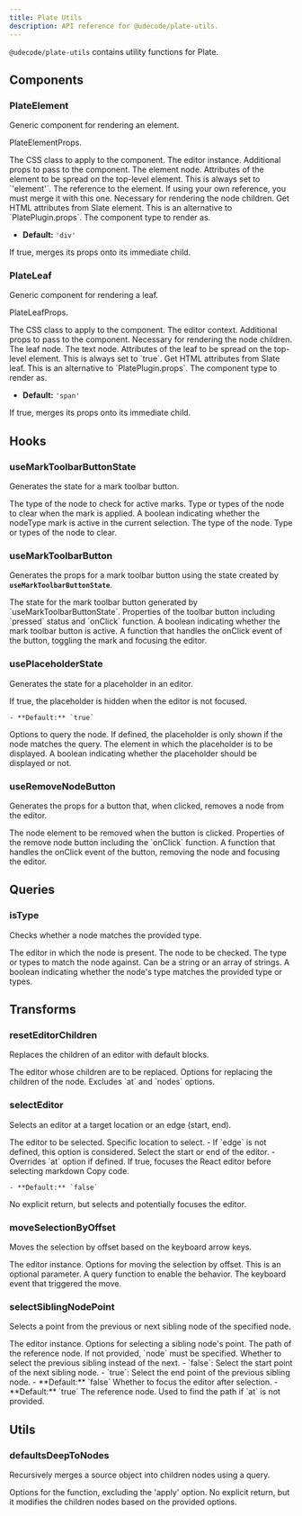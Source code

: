 ```yaml
---
title: Plate Utils
description: API reference for @udecode/plate-utils.
---
```


`@udecode/plate-utils` contains utility functions for Plate.

## Components

### PlateElement

Generic component for rendering an element.

<APIAttributes>

PlateElementProps.

<APIItem name="className" type="string" optional>
The CSS class to apply to the component.
</APIItem>
<APIItem name="editor" type="E">
The editor instance.
</APIItem>
<APIItem name="nodeProps" type="AnyObject" optional>
Additional props to pass to the component.
</APIItem>
<APIItem name="element" type="TElement">
The element node.
</APIItem>
<APIItem name="attributes" type="object">
Attributes of the element to be spread on the top-level element.
<APISubList>
<APISubListItem parent="attributes" name="data-slate-node" type="'element'">
This is always set to `'element'`.
</APISubListItem>
<APISubListItem
  parent="attributes"
  name="data-slate-inline"
  type="boolean"
  optional
/>
<APISubListItem
  parent="attributes"
  name="data-slate-void"
  type="boolean"
  optional
/>
<APISubListItem parent="attributes" name="dir" type="string" optional />
<APISubListItem parent="attributes" name="ref" type="any">
The reference to the element. If using your own reference, you must
merge it with this one.
</APISubListItem>
</APISubList>
</APIItem>
<APIItem name="children" type="any">
Necessary for rendering the node children.
</APIItem>
<APIItem name="elementToAttributes" type="(element: N) => any" optional>
Get HTML attributes from Slate element. This is an alternative to
`PlatePlugin.props`.
</APIItem>
<APIItem name="as" type="React.ElementType" optional>
The component type to render as.

- **Default:** `'div'`

</APIItem>
<APIItem name="asChild" type="boolean" optional>
If true, merges its props onto its immediate child.
</APIItem>
</APIAttributes>

### PlateLeaf

Generic component for rendering a leaf.

<APIAttributes>

PlateLeafProps.

<APIItem name="className" type="string" optional>
The CSS class to apply to the component.
</APIItem>
<APIItem name="editor" type="E">
The editor context.
</APIItem>
<APIItem name="nodeProps" type="AnyObject" optional>
Additional props to pass to the component.
</APIItem>
<APIItem name="children" type="any">
Necessary for rendering the node children.
</APIItem>
<APIItem name="leaf" type="TText">
The leaf node.
</APIItem>
<APIItem name="text" type="TText">
The text node.
</APIItem>
<APIItem name="attributes" type="object">
Attributes of the leaf to be spread on the top-level element.

<APISubList>
<APISubListItem parent="attributes" name="data-slate-leaf" type="true">
This is always set to `true`.
</APISubListItem>
</APISubList>
</APIItem>
<APIItem name="leafToAttributes" type="(leaf: N) => any" optional>
Get HTML attributes from Slate leaf. This is an alternative to `PlatePlugin.props`.
</APIItem>
<APIItem name="as" type="React.ElementType" optional>
The component type to render as.

- **Default:** `'span'`

</APIItem>
<APIItem name="asChild" type="boolean" optional>
If true, merges its props onto its immediate child.
</APIItem>
</APIAttributes>

## Hooks

### useMarkToolbarButtonState

Generates the state for a mark toolbar button.

<APIParameters>
  <APIItem name="nodeType" type="string">
    The type of the node to check for active marks.
  </APIItem>
  <APIItem name="clear" type="string | string[]" optional>
    Type or types of the node to clear when the mark is applied.
  </APIItem>
</APIParameters>
<APIReturns>
  <APIItem name="pressed" type="boolean">
    A boolean indicating whether the nodeType mark is active in the current
    selection.
  </APIItem>
  <APIItem name="nodeType" type="string">
    The type of the node.
  </APIItem>
  <APIItem name="clear" type="string | string[]">
    Type or types of the node to clear.
  </APIItem>
</APIReturns>

### useMarkToolbarButton

Generates the props for a mark toolbar button using the state created by **`useMarkToolbarButtonState`**.

<APIParameters>
  <APIItem name="state" type="ReturnType<typeof useMarkToolbarButtonState>">
    The state for the mark toolbar button generated by
    `useMarkToolbarButtonState`.
  </APIItem>
</APIParameters>
<APIReturns>
  <APIItem name="props" type="object">
    Properties of the toolbar button including `pressed` status and `onClick`
    function.
    <APISubList>
      <APISubListItem parent="props" name="pressed" type="boolean">
        A boolean indicating whether the mark toolbar button is active.
      </APISubListItem>
      <APISubListItem
        parent="props"
        name="onClick"
        type="React.MouseEventHandler<HTMLButtonElement>"
      >
        A function that handles the onClick event of the button, toggling the
        mark and focusing the editor.
      </APISubListItem>
    </APISubList>
  </APIItem>
</APIReturns>

### usePlaceholderState

Generates the state for a placeholder in an editor.

<APIParameters>
  <APIItem name="hideOnBlur" type="boolean" optional>
    If true, the placeholder is hidden when the editor is not focused.

    - **Default:** `true`

  </APIItem>
  <APIItem name="query" type="QueryNodeOptions" optional>
    Options to query the node. If defined, the placeholder is only shown if the
    node matches the query.
  </APIItem>
  <APIItem name="element" type="PlateElementProps">
    The element in which the placeholder is to be displayed.
  </APIItem>
</APIParameters>
<APIReturns>
  <APIItem name="enabled" type="boolean">
    A boolean indicating whether the placeholder should be displayed or not.
  </APIItem>
</APIReturns>

### useRemoveNodeButton

Generates the props for a button that, when clicked, removes a node from the editor.

<APIParameters>
  <APIItem name="element" type="TElement">
    The node element to be removed when the button is clicked.
  </APIItem>
</APIParameters>
<APIReturns>
  <APIItem name="props" type="object">
    Properties of the remove node button including the `onClick` function.
    <APISubList>
      <APISubListItem parent="props" name="onClick" type="() => void">
        A function that handles the onClick event of the button, removing the
        node and focusing the editor.
      </APISubListItem>
    </APISubList>
  </APIItem>
</APIReturns>

## Queries

### isType

Checks whether a node matches the provided type.

<APIParameters>
  <APIItem name="editor" type="PlateEditor<V>">
    The editor in which the node is present.
  </APIItem>
  <APIItem name="node" type="any">
    The node to be checked.
  </APIItem>
  <APIItem name="key" type="string | string[]" optional>
    The type or types to match the node against. Can be a string or an array of
    strings.
  </APIItem>
</APIParameters>
<APIReturns>
  A boolean indicating whether the node's type matches the provided type or
  types.
</APIReturns>

## Transforms

### resetEditorChildren

Replaces the children of an editor with default blocks.

<APIParameters>
  <APIItem name="editor" type="PlateEditor<V>">
    The editor whose children are to be replaced.
  </APIItem>
  <APIItem
    name="options"
    type="Omit<ReplaceNodeChildrenOptions<ElementOf<E>, V>, 'at' | 'nodes'>"
    optional
  >
    Options for replacing the children of the node. Excludes `at` and `nodes`
    options.
  </APIItem>
</APIParameters>

### selectEditor

Selects an editor at a target location or an edge (start, end).

<APIParameters>
  <APIItem name="editor" type="TEditor<V>">
    The editor to be selected.
  </APIItem>
  <APIItem name="at" type="Location" optional>
    Specific location to select.
    - If `edge` is not defined, this option is considered.
  </APIItem>
  <APIItem name="edge" type="'start' | 'end'" optional>
    Select the start or end of the editor.
    - Overrides `at` option if defined.
  </APIItem>
  <APIItem name="focus" type="boolean" optional>
    If true, focuses the React editor before selecting markdown Copy code.

    - **Default:** `false`

  </APIItem>
</APIParameters>
<APIReturns>
  No explicit return, but selects and potentially focuses the editor.
</APIReturns>

### moveSelectionByOffset

Moves the selection by offset based on the keyboard arrow keys.

<APIParameters>
  <APIItem name="editor" type="PlateEditor">
    The editor instance.
  </APIItem>
  <APIItem name="options" type="object" optional>
    Options for moving the selection by offset. This is an optional parameter.
    <APISubList>
      <APISubListItem parent="options" name="query" type="function" optional>
        A query function to enable the behavior.
      </APISubListItem>
      <APISubListItem parent="options" name="event" type="KeyboardEvent">
        The keyboard event that triggered the move.
      </APISubListItem>
    </APISubList>
  </APIItem>
</APIParameters>

### selectSiblingNodePoint

Selects a point from the previous or next sibling node of the specified node.

<APIParameters>
  <APIItem name="editor" type="TEditor">
    The editor instance.
  </APIItem>
  <APIItem name="options" type="object" optional>
    Options for selecting a sibling node's point.
    <APISubList>
      <APISubListItem parent="options" name="at" type="Path" optional>
        The path of the reference node. If not provided, `node` must be specified.
      </APISubListItem>
      <APISubListItem parent="options" name="reverse" type="boolean" optional>
        Whether to select the previous sibling instead of the next.
        - `false`: Select the start point of the next sibling node.
        - `true`: Select the end point of the previous sibling node.
        - **Default:** `false`
      </APISubListItem>
      <APISubListItem parent="options" name="focus" type="boolean" optional>
        Whether to focus the editor after selection.
        - **Default:** `true`
      </APISubListItem>
      <APISubListItem parent="options" name="node" type="TNode" optional>
        The reference node. Used to find the path if `at` is not provided.
      </APISubListItem>
    </APISubList>
  </APIItem>
</APIParameters>

## Utils

### defaultsDeepToNodes

Recursively merges a source object into children nodes using a query.

<APIParameters>
  <APIItem name="options" type="Omit<ApplyDeepToNodesOptions<N>, 'apply'>">
    Options for the function, excluding the 'apply' option.
  </APIItem>
</APIParameters>
<APIReturns>
  No explicit return, but it modifies the children nodes based on the provided
  options.
</APIReturns>

